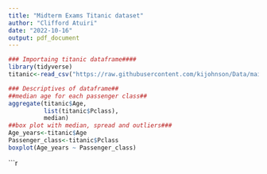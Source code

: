 ```yaml
---
title: "Midterm Exams Titanic dataset"
author: "Clifford Atuiri"
date: "2022-10-16"
output: pdf_document
---
```


```r
### Importaing titanic dataframe####
library(tidyverse)
titanic<-read_csv("https://raw.githubusercontent.com/kijohnson/Data/main/titanic.csv")
```
```r
### Descriptives of dataframe##
##median age for each passenger class##
aggregate(titanic$Age,         
          list(titanic$Pclass),
          median)
##box plot with median, spread and outliers###
Age_years<-titanic$Age
Passenger_class<-titanic$Pclass
boxplot(Age_years ~ Passenger_class)
```
```r


